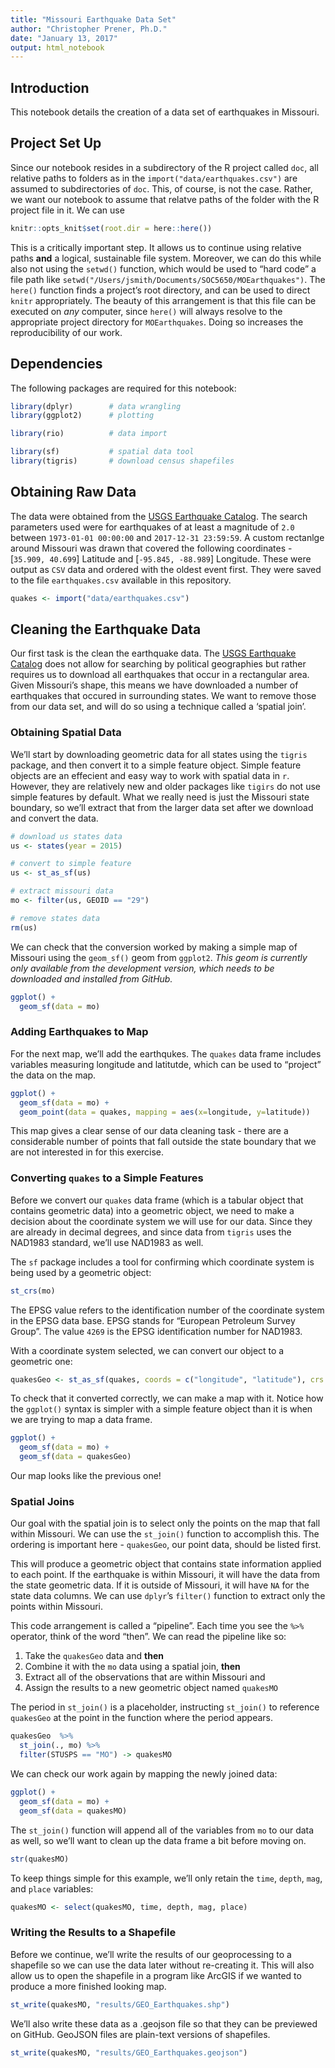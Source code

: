```yaml
---
title: "Missouri Earthquake Data Set"
author: "Christopher Prener, Ph.D."
date: "January 13, 2017"
output: html_notebook
---
```


## Introduction
This notebook details the creation of a data set of earthquakes in Missouri. 

## Project Set Up
Since our notebook resides in a subdirectory of the R project called `doc`, all relative paths to folders as in the `import("data/earthquakes.csv")` are assumed to subdirectories of `doc`. This, of course, is not the case. Rather, we want our notebook to assume that relatve paths of the folder with the R project file in it. We can use 

```r
knitr::opts_knit$set(root.dir = here::here())
```

This is a critically important step. It allows us to continue using relative paths **and** a logical, sustainable file system. Moreover, we can do this while also not using the `setwd()` function, which would be used to "hard code" a file path like `setwd("/Users/jsmith/Documents/SOC5650/MOEarthquakes")`. The `here()` function finds a project's root directory, and can be used to direct `knitr` appropriately. The beauty of this arrangement is that this file can be executed on *any* computer, since `here()` will always resolve to the appropriate project directory for `MOEarthquakes`. Doing so increases the reproducibility of our work.

## Dependencies
The following packages are required for this notebook:

```r
library(dplyr)        # data wrangling
library(ggplot2)      # plotting

library(rio)          # data import

library(sf)           # spatial data tool
library(tigris)       # download census shapefiles
```

## Obtaining Raw Data
The data were obtained from the [USGS Earthquake Catalog](https://earthquake.usgs.gov/earthquakes/search/). The search parameters used were for earthquakes of at least a magnitude of `2.0` between `1973-01-01 00:00:00` and `2017-12-31 23:59:59`. A custom rectanlge around Missouri was drawn that covered the following coordinates - [`35.909, 40.699`] Latitude and [`-95.845, -88.989`] Longitude. These were output as `CSV` data and ordered with the oldest event first. They were saved to the file `earthquakes.csv` available in this repository.

```r
quakes <- import("data/earthquakes.csv")
```

## Cleaning the Earthquake Data
Our first task is the clean the earthquake data. The [USGS Earthquake Catalog](https://earthquake.usgs.gov/earthquakes/search/) does not allow for searching by political geographies but rather requires us to download all earthquakes that occur in a rectangular area. Given Missouri's shape, this means we have downloaded a number of earthquakes that occured in surrounding states. We want to remove those from our data set, and will do so using a technique called a 'spatial join'.

### Obtaining Spatial Data
We'll start by downloading geometric data for all states using the `tigris` package, and then convert it to a simple feature object. Simple feature objects are an effecient and easy way to work with spatial data in `r`. However, they are relatively new and older packages like `tigirs` do not use simple features by default. What we really need is just the Missouri state boundary, so we'll extract that from the larger data set after we download and convert the data.

```r
# download us states data
us <- states(year = 2015)

# convert to simple feature
us <- st_as_sf(us)

# extract missouri data
mo <- filter(us, GEOID == "29")

# remove states data
rm(us)
```

We can check that the conversion worked by making a simple map of Missouri using the `geom_sf()` geom from `ggplot2`. *This geom is currently only available from the development version, which needs to be downloaded and installed from GitHub.*

```r
ggplot() +
  geom_sf(data = mo)
```

### Adding Earthquakes to Map

For the next map, we'll add the earthqukes. The `quakes` data frame includes variables measuring longitude and latitutde, which can be used to "project" the data on the map. 

```r
ggplot() +
  geom_sf(data = mo) +
  geom_point(data = quakes, mapping = aes(x=longitude, y=latitude))
```

This map gives a clear sense of our data cleaning task - there are a considerable number of points that fall outside the state boundary that we are not interested in for this exercise.

### Converting `quakes` to a Simple Features
Before we convert our `quakes` data frame (which is a tabular object that contains geometric data) into a geometric object, we need to make a decision about the coordinate system we will use for our data. Since they are already in decimal degrees, and since data from `tigris` uses the NAD1983 standard, we'll use NAD1983 as well. 

The `sf` package includes a tool for confirming which coordinate system is being used by a geometric object:

```r
st_crs(mo)
```

The EPSG value refers to the identification number of the coordinate system in the EPSG data base. EPSG stands for "European Petroleum Survey Group". The value `4269` is the EPSG identification number for NAD1983.

With a coordinate system selected, we can convert our object to a geometric one:

```r
quakesGeo <- st_as_sf(quakes, coords = c("longitude", "latitude"), crs = 4269)
```

To check that it converted correctly, we can make a map with it. Notice how the `ggplot()` syntax is simpler with a simple feature object than it is when we are trying to map a data frame.

```r
ggplot() +
  geom_sf(data = mo) +
  geom_sf(data = quakesGeo)
```

Our map looks like the previous one!

### Spatial Joins
Our goal with the spatial join is to select only the points on the map that fall within Missouri. We can use the `st_join()` function to accomplish this. The ordering is important here - `quakesGeo`, our point data, should be listed first. 

This will produce a geometric object that contains state information applied to each point. If the earthquake is within Missouri, it will have the data from the state geometric data. If it is outside of Missouri, it will have `NA` for the state data columns. We can use `dplyr`'s `filter()` function to extract only the points within Missouri.

This code arrangement is called a "pipeline". Each time you see the `%>%` operator, think of the word "then". We can read the pipeline like so:

1. Take the `quakesGeo` data and **then**
2. Combine it with the `mo` data using a spatial join, **then**
3. Extract all of the observations that are within Missouri and
4. Assign the results to a new geometric object named `quakesMO`

The period in `st_join()` is a placeholder, instructing `st_join()` to reference `quakesGeo` at the point in the function where the period appears.

```r
quakesGeo  %>%
  st_join(., mo) %>%
  filter(STUSPS == "MO") -> quakesMO
```

We can check our work again by mapping the newly joined data:

```r
ggplot() +
  geom_sf(data = mo) +
  geom_sf(data = quakesMO)
```

The `st_join()` function will append all of the variables from `mo` to our data as well, so we'll want to clean up the data frame a bit before moving on.

```r
str(quakesMO)
```

To keep things simple for this example, we'll only retain the `time`, `depth`, `mag`, and `place` variables:

```r
quakesMO <- select(quakesMO, time, depth, mag, place)
```

### Writing the Results to a Shapefile
Before we continue, we'll write the results of our geoprocessing to a shapefile so we can use the data later without re-creating it. This will also allow us to open the shapefile in a program like ArcGIS if we wanted to produce a more finished looking map.

```r
st_write(quakesMO, "results/GEO_Earthquakes.shp")
```

We'll also write these data as a .geojson file so that they can be previewed on GitHub. GeoJSON files are plain-text versions of shapefiles.

```r
st_write(quakesMO, "results/GEO_Earthquakes.geojson")
```

